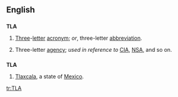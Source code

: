 {{see|tla}}
==English==

==={{initialism}}===
'''TLA'''

# [[three|Three]]-[[letter]] [[acronym]]; ''or'', three-letter [[abbreviation]].
# {{jocular}} Three-letter [[agency]]; ''used in reference to'' [[CIA]], [[NSA]], and so on.

==={{abbreviation}}===
'''TLA'''
#[[Tlaxcala]], a state of [[Mexico]].

[[tr:TLA]]